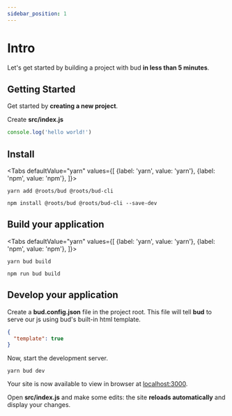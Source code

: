 ```yaml
---
sidebar_position: 1
---
```



# Intro

Let's get started by building a project with bud **in less than 5 minutes**.

## Getting Started

Get started by **creating a new project**.

Create **src/index.js**

```js
console.log('hello world!')
```

## Install

<Tabs
  defaultValue="yarn"
  values={[
    {label: 'yarn', value: 'yarn'},
    {label: 'npm', value: 'npm'},
  ]}>
  <TabItem value="yarn">

    yarn add @roots/bud @roots/bud-cli

  </TabItem>
  <TabItem value="npm">

    npm install @roots/bud @roots/bud-cli --save-dev

  </TabItem>
</Tabs>

## Build your application

<Tabs
  defaultValue="yarn"
  values={[
    {label: 'yarn', value: 'yarn'},
    {label: 'npm', value: 'npm'},
  ]}>
  <TabItem value="yarn">

    yarn bud build

  </TabItem>
  <TabItem value="npm">

    npm run bud build

  </TabItem>
</Tabs>

## Develop your application

Create a **bud.config.json** file in the project root. This file will tell **bud** to serve our js using bud's built-in html template.

```json
{
  "template": true
}
```

Now, start the development server.

```shell
yarn bud dev
```

Your site is now available to view in browser at [localhost:3000](http://localhost:3000).

Open **src/index.js** and make some edits: the site **reloads automatically** and display your changes.
